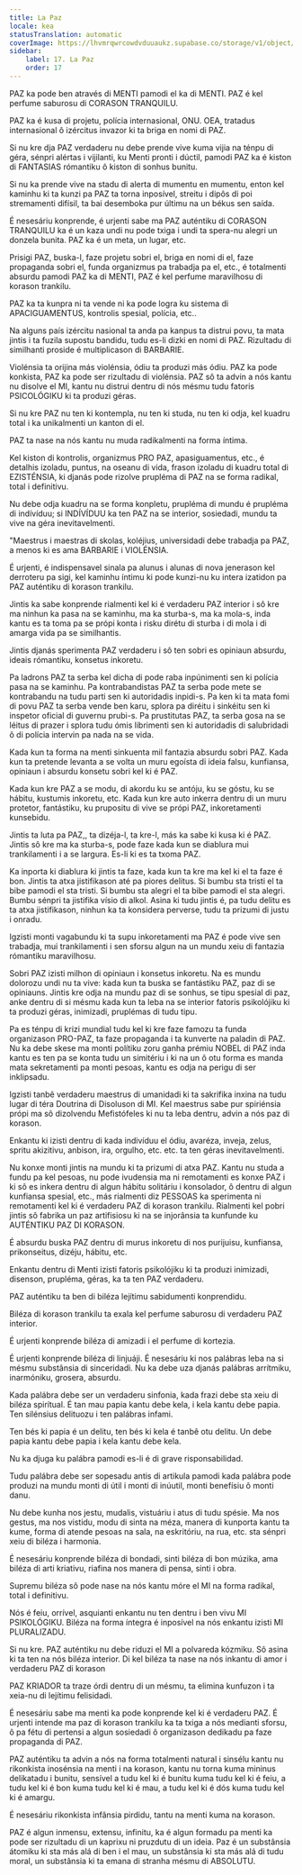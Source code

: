 ```yaml
---
title: La Paz
locale: kea
statusTranslation: automatic
coverImage: https://lhvmrqwrcowdvduuaukz.supabase.co/storage/v1/object/public/strapi-uploads/small_cover-educacion-fundamental.webp-2d51a7828a2b1309555be27f7e2a61a0.webp
sidebar:
    label: 17. La Paz
    order: 17
---
```

PAZ ka pode ben através di MENTI pamodi el ka di MENTI. PAZ é kel perfume saburosu di CORASON TRANQUILU.

PAZ ka é kusa di projetu, polícia internasional, ONU. OEA, tratadus internasional ô izércitus invazor ki ta briga en nomi di PAZ.

Si nu kre dja PAZ verdaderu nu debe prende vive kuma vijia na ténpu di géra, sénpri alértas i vijilanti, ku Menti pronti i dúctil, pamodi PAZ ka é kiston di FANTASIAS rómantiku ô kiston di sonhus bunitu.

Si nu ka prende vive na stadu di alerta di mumentu en mumentu, enton kel kaminhu ki ta kunzi pa PAZ ta torna inposível, streitu i dipôs di poi stremamenti difísil, ta bai desemboka pur últimu na un békus sen saída.

É nesesáriu konprende, é urjenti sabe ma PAZ auténtiku di CORASON TRANQUILU ka é un kaza undi nu pode txiga i undi ta spera-nu alegri un donzela bunita. PAZ ka é un meta, un lugar, etc.

Prisigi PAZ, buska-l, faze projetu sobri el, briga en nomi di el, faze propaganda sobri el, funda organizmus pa trabadja pa el, etc., é totalmenti absurdu pamodi PAZ ka di MENTI, PAZ é kel perfume maravilhosu di korason trankilu.

PAZ ka ta kunpra ni ta vende ni ka pode logra ku sistema di APACIGUAMENTUS, kontrolis spesial, polícia, etc..

Na alguns país izércitu nasional ta anda pa kanpus ta distrui povu, ta mata jintis i ta fuzila supostu bandidu, tudu es-li dizki en nomi di PAZ. Rizultadu di similhanti proside é multiplicason di BARBARIE.

Violénsia ta orijina más violénsia, ódiu ta produzi más ódiu. PAZ ka pode konkista, PAZ ka pode ser rizultadu di violénsia. PAZ sô ta advin a nós kantu nu disolve el MI, kantu nu distrui dentru di nós mésmu tudu fatoris PSICOLÓGIKU ki ta produzi géras.

Si nu kre PAZ nu ten ki kontempla, nu ten ki studa, nu ten ki odja, kel kuadru total i ka unikalmenti un kanton di el.

PAZ ta nase na nós kantu nu muda radikalmenti na forma íntima.

Kel kiston di kontrolis, organizmus PRO PAZ, apasiguamentus, etc., é detalhis izoladu, puntus, na oseanu di vida, frason izoladu di kuadru total di EZISTÉNSIA, ki djanás pode rizolve prupléma di PAZ na se forma radikal, total i definitivu.

Nu debe odja kuadru na se forma konpletu, prupléma di mundu é prupléma di indívíduu; si INDÍVÍDUU ka ten PAZ na se interior, sosiedadi, mundu ta vive na géra inevitavelmenti.

"Maestrus i maestras di skolas, koléjius, universidadi debe trabadja pa PAZ, a menos ki es ama BARBARIE i VIOLÉNSIA.

É urjenti, é indispensavel sinala pa alunus i alunas di nova jenerason kel derroteru pa sigi, kel kaminhu íntimu ki pode kunzi-nu ku intera izatidon pa PAZ auténtiku di korason trankilu.

Jintis ka sabe konprende rialmenti kel ki é verdaderu PAZ interior i sô kre ma ninhun ka pasa na se kaminhu, ma ka sturba-s, ma ka mola-s, inda kantu es ta toma pa se própi konta i risku dirétu di sturba i di mola i di amarga vida pa se similhantis.

Jintis djanás sperimenta PAZ verdaderu i sô ten sobri es opiniaun absurdu, ideais rómantiku, konsetus inkoretu.

Pa ladrons PAZ ta serba kel dicha di pode raba inpúnimenti sen ki polícia pasa na se kaminhu. Pa kontrabandistas PAZ ta serba pode mete se kontrabandu na tudu parti sen ki autoridadis inpidi-s. Pa ken ki ta mata fomi di povu PAZ ta serba vende ben karu, splora pa diréitu i sinkéitu sen ki inspetor oficial di guvernu prubi-s. Pa prustitutas PAZ, ta serba gosa na se léitus di prazer i splora tudu ómis librimenti sen ki autoridadis di salubridadi ô di polícia intervin pa nada na se vida.

Kada kun ta forma na menti sinkuenta mil fantazia absurdu sobri PAZ. Kada kun ta pretende levanta a se volta un muru egoísta di ideia falsu, kunfiansa, opiniaun i absurdu konsetu sobri kel ki é PAZ.

Kada kun kre PAZ a se modu, di akordu ku se antóju, ku se góstu, ku se hábitu, kustumis inkoretu, etc. Kada kun kre auto inkerra dentru di un muru protetor, fantástiku, ku prupositu di vive se própi PAZ, inkoretamenti kunsebidu.

Jintis ta luta pa PAZ,, ta dizéja-l, ta kre-l, más ka sabe ki kusa ki é PAZ. Jintis sô kre ma ka sturba-s, pode faze kada kun se diablura mui trankilamenti i a se largura. Es-li ki es ta txoma PAZ.

Ka inporta ki diablura ki jintis ta faze, kada kun ta kre ma kel ki el ta faze é bon. Jintis ta atxa jistifikason até pa piores delitus. Si bumbu sta tristi el ta bibe pamodi el sta tristi. Si bumbu sta alegri el ta bibe pamodi el sta alegri. Bumbu sénpri ta jistifika vísio di alkol. Asina ki tudu jintis é, pa tudu delitu es ta atxa jistifikason, ninhun ka ta konsidera perverse, tudu ta prizumi di justu i onradu.

Igzisti monti vagabundu ki ta supu inkoretamenti ma PAZ é pode vive sen trabadja, mui trankilamenti i sen sforsu algun na un mundu xeiu di fantazia rómantiku maravilhosu.

Sobri PAZ izisti milhon di opiniaun i konsetus inkoretu. Na es mundu dolorozu undi nu ta vive: kada kun ta buska se fantástiku PAZ, paz di se opiniauns. Jintis kre odja na mundu paz di se sonhus, se tipu spesial di paz, anke dentru di si mésmu kada kun ta leba na se interior fatoris psikolójiku ki ta produzi géras, inimizadi, pruplémas di tudu tipu.

Pa es ténpu di krizi mundial tudu kel ki kre faze famozu ta funda organizason PRO-PAZ, ta faze propaganda i ta kunverte na paladin di PAZ. Nu ka debe skese ma monti polítiku zoru ganha prémiu NOBEL di PAZ inda kantu es ten pa se konta tudu un simitériu i ki na un ô otu forma es manda mata sekretamenti pa monti pesoas, kantu es odja na perigu di ser inklipsadu.

Igzisti tanbê verdaderu maestrus di umanidadi ki ta sakrifika inxina na tudu lugar di téra Doutrina di Disoluson di MI. Kel maestrus sabe pur spiriénsia própi ma sô dizolvendu Mefistófeles ki nu ta leba dentru, advin a nós paz di korason.

Enkantu ki izisti dentru di kada indivíduu el ódiu, avaréza, inveja, zelus, spritu akizitivu, anbison, ira, orgulho, etc. etc. ta ten géras inevitavelmenti.

Nu konxe monti jintis na mundu ki ta prizumi di atxa PAZ. Kantu nu studa a fundu pa kel pesoas, nu pode ivudensia ma ni remotamenti es konxe PAZ i ki sô es inkera dentru di algun hábitu solitáriu i konsolador, ô dentru di algun kunfiansa spesial, etc., más rialmenti diz PESSOAS ka sperimenta ni remotamenti kel ki é verdaderu PAZ di korason trankilu. Rialmenti kel pobri jintis sô fabrika un paz artifisiosu ki na se injorânsia ta kunfunde ku AUTÉNTIKU PAZ DI KORASON.

É absurdu buska PAZ dentru di murus inkoretu di nos purijuisu, kunfiansa, prikonseitus, dizéju, hábitu, etc.

Enkantu dentru di Menti izisti fatoris psikolójiku ki ta produzi inimizadi, disenson, prupléma, géras, ka ta ten PAZ verdaderu.

PAZ auténtiku ta ben di biléza lejítimu sabidumenti konprendidu.

Biléza di korason trankilu ta exala kel perfume saburosu di verdaderu PAZ interior.

É urjenti konprende biléza di amizadi i el perfume di kortezia.

É urjenti konprende biléza di linjuáji. É nesesáriu ki nos palábras leba na si mésmu substânsia di sinceridadi. Nu ka debe uza djanás palábras arrítmiku, inarmóniku, grosera, absurdu.

Kada palábra debe ser un verdaderu sinfonia, kada frazi debe sta xeiu di biléza spirítual. É tan mau papia kantu debe kela, i kela kantu debe papia. Ten silénsius delituozu i ten palábras infami.

Ten bés ki papia é un delitu, ten bés ki kela é tanbê otu delitu. Un debe papia kantu debe papia i kela kantu debe kela.

Nu ka djuga ku palábra pamodi es-li é di grave risponsabilidad.

Tudu palábra debe ser sopesadu antis di artikula pamodi kada palábra pode produzi na mundu monti di útil i monti di inúutil, monti benefísiu ô monti danu.

Nu debe kunha nos jestu, mudalis, vistuáriu i atus di tudu spésie. Ma nos gestus, ma nos vistidu, modu di sinta na méza, manera di kunporta kantu ta kume, forma di atende pesoas na sala, na eskritóriu, na rua, etc. sta sénpri xeiu di biléza i harmonia.

É nesesáriu konprende biléza di bondadi, sinti biléza di bon múzika, ama biléza di arti kriativu, riafina nos manera di pensa, sinti i obra.

Supremu biléza sô pode nase na nós kantu móre el MI na forma radikal, total i definitivu.

Nós é feiu, orrível, asquianti enkantu nu ten dentru i ben vivu MI PSIKOLÓGIKU. Biléza na forma íntegra é inposível na nós enkantu izisti MI PLURALIZADU.

Si nu kre. PAZ auténtiku nu debe riduzi el MI a polvareda kózmiku. Sô asina ki ta ten na nós biléza interior. Di kel biléza ta nase na nós inkantu di amor i verdaderu PAZ di korason

PAZ KRIADOR ta traze órdi dentru di un mésmu, ta elimina kunfuzon i ta xeia-nu di lejítimu felisidadi.

É nesesáriu sabe ma menti ka pode konprende kel ki é verdaderu PAZ. É urjenti intende ma paz di korason trankilu ka ta txiga a nós medianti sforsu, ô pa fétu di pertensi a algun sosiedadi ô organizason dedikadu pa faze propaganda di PAZ.

PAZ auténtiku ta advin a nós na forma totalmenti natural i sinsélu kantu nu rikonkista inosénsia na menti i na korason, kantu nu torna kuma mininus delikatadu i bunitu, sensível a tudu kel ki é bunitu kuma tudu kel ki é feiu, a tudu kel ki é bon kuma tudu kel ki é mau, a tudu kel ki é dós kuma tudu kel ki é amargu.

É nesesáriu rikonkista infânsia pirdidu, tantu na menti kuma na korason.

PAZ é algun inmensu, extensu, infinitu, ka é algun formadu pa menti ka pode ser rizultadu di un kaprixu ni pruzdutu di un ideia. Paz é un substânsia átomiku ki sta más alá di ben i el mau, un substânsia ki sta más alá di tudu moral, un substânsia ki ta emana di stranha mésmu di ABSOLUTU.

